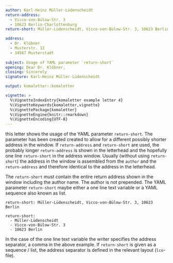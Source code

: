 ```yaml
---
author: Karl-Heinz Müller-Lüdenscheidt
return-address: 
  - Vicco-von-Bülow-Str. 3
  - 10623 Berlin-Charlottenburg
return-short: Müller-Lüdenscheidt, Vicco-von-Bülow-Str. 3, 10623 Berlin

address:
  - Dr. Klöbner
  - Musterstr. 12
  - 34567 Musterstadt
  
subject: Usage of YAML parameter `return-short`
opening: Dear Dr. Klöbner,
closing: Sincerely
signature: Karl-Heinz Müller-Lüdenscheidt

output: komaletter::komaletter

vignette: >
  %\VignetteIndexEntry{komaletter example letter 4}
  %\VignetteKeywords{komaletter,vignette}
  %\VignettePackage{komaletter}
  %\VignetteEngine{knitr::rmarkdown}
  %\VignetteEncoding{UTF-8}
---
```


this letter shows the usage of the YAML parameter `return-short`. The parameter
has been created created to allow for a different possibly shorter address in 
the window. If `return-address` and `return-short` are used, the probably longer
`return-address` is shown in the letterhead and the hopefully one line 
`return-short` in the address window. Usually (without using `return-short`) the
address in the window is assembled from the `author` and the `return-address` 
and therefore identical to the address in the letterhead. 

The `return-short` must contain the entire return address shown in the window
including the author name. The author is not prepended. The YAML parameter 
`return-short` maybe either a one line text variable or a YAML sequence also 
known as list. 

```
return-short: Müller-Lüdenscheidt, Vicco-von-Bülow-Str. 3, 10623 Berlin

return-short:
  - Müller-Lüdenscheidt
  - Vicco-von-Bülow-Str. 3
  - 10623 Berlin
```

In the case of the one line text variable the writer specifies the address 
separator, a comma in the above example. If `return-short` is given as a 
sequence / list, the address separator is defined in the relevant layout 
(`lco`-file).  
